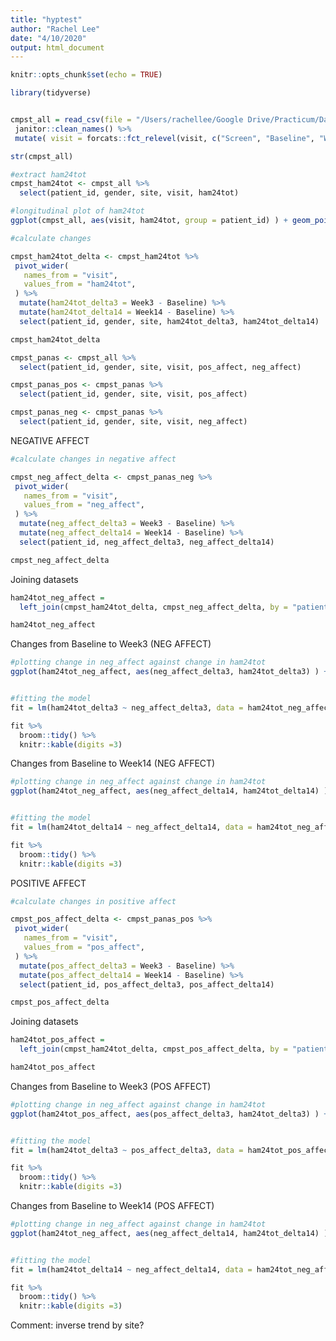 ```yaml
---
title: "hyptest"
author: "Rachel Lee"
date: "4/10/2020"
output: html_document
---
```


```r
knitr::opts_chunk$set(echo = TRUE)
```

```r
library(tidyverse)


cmpst_all = read_csv(file = "/Users/rachellee/Google Drive/Practicum/Data/cmpst_all.csv") %>%
 janitor::clean_names() %>%
 mutate( visit = forcats::fct_relevel(visit, c("Screen", "Baseline", "Week3", "Week6", "Week9", "Week14", "Week24")))

str(cmpst_all)

```


```r
#extract ham24tot 
cmpst_ham24tot <- cmpst_all %>%
  select(patient_id, gender, site, visit, ham24tot)

#longitudinal plot of ham24tot
ggplot(cmpst_all, aes(visit, ham24tot, group = patient_id) ) + geom_point() + geom_line()
```


```r
#calculate changes 

cmpst_ham24tot_delta <- cmpst_ham24tot %>%
 pivot_wider(
   names_from = "visit",
   values_from = "ham24tot",
 ) %>%
  mutate(ham24tot_delta3 = Week3 - Baseline) %>%
  mutate(ham24tot_delta14 = Week14 - Baseline) %>%
  select(patient_id, gender, site, ham24tot_delta3, ham24tot_delta14)

cmpst_ham24tot_delta

```



```r
cmpst_panas <- cmpst_all %>%
  select(patient_id, gender, site, visit, pos_affect, neg_affect) 

cmpst_panas_pos <- cmpst_panas %>%
  select(patient_id, gender, site, visit, pos_affect)

cmpst_panas_neg <- cmpst_panas %>%
  select(patient_id, gender, site, visit, neg_affect)
```


NEGATIVE AFFECT

```r
#calculate changes in negative affect

cmpst_neg_affect_delta <- cmpst_panas_neg %>%
 pivot_wider(
   names_from = "visit",
   values_from = "neg_affect",
 ) %>%
  mutate(neg_affect_delta3 = Week3 - Baseline) %>%
  mutate(neg_affect_delta14 = Week14 - Baseline) %>%
  select(patient_id, neg_affect_delta3, neg_affect_delta14)

cmpst_neg_affect_delta

```


Joining datasets

```r

ham24tot_neg_affect =
  left_join(cmpst_ham24tot_delta, cmpst_neg_affect_delta, by = "patient_id")

ham24tot_neg_affect

```

Changes from Baseline to Week3 (NEG AFFECT)

```r


#plotting change in neg_affect against change in ham24tot
ggplot(ham24tot_neg_affect, aes(neg_affect_delta3, ham24tot_delta3) ) + geom_point() + geom_smooth() + facet_grid(~site)


#fitting the model
fit = lm(ham24tot_delta3 ~ neg_affect_delta3, data = ham24tot_neg_affect)

fit %>%
  broom::tidy() %>%
  knitr::kable(digits =3)


```


Changes from Baseline to Week14 (NEG AFFECT)

```r


#plotting change in neg_affect against change in ham24tot
ggplot(ham24tot_neg_affect, aes(neg_affect_delta14, ham24tot_delta14) ) + geom_point() + geom_smooth() + facet_grid(~site)


#fitting the model
fit = lm(ham24tot_delta14 ~ neg_affect_delta14, data = ham24tot_neg_affect)

fit %>%
  broom::tidy() %>%
  knitr::kable(digits =3)


```













POSITIVE AFFECT

```r
#calculate changes in positive affect

cmpst_pos_affect_delta <- cmpst_panas_pos %>%
 pivot_wider(
   names_from = "visit",
   values_from = "pos_affect",
 ) %>%
  mutate(pos_affect_delta3 = Week3 - Baseline) %>%
  mutate(pos_affect_delta14 = Week14 - Baseline) %>%
  select(patient_id, pos_affect_delta3, pos_affect_delta14)

cmpst_pos_affect_delta

```


Joining datasets

```r

ham24tot_pos_affect =
  left_join(cmpst_ham24tot_delta, cmpst_pos_affect_delta, by = "patient_id")

ham24tot_pos_affect

```

Changes from Baseline to Week3 (POS AFFECT)

```r


#plotting change in neg_affect against change in ham24tot
ggplot(ham24tot_pos_affect, aes(pos_affect_delta3, ham24tot_delta3) ) + geom_point() + geom_smooth() + facet_grid(~site)


#fitting the model
fit = lm(ham24tot_delta3 ~ pos_affect_delta3, data = ham24tot_pos_affect)

fit %>%
  broom::tidy() %>%
  knitr::kable(digits =3)


```


Changes from Baseline to Week14 (POS AFFECT)

```r


#plotting change in neg_affect against change in ham24tot
ggplot(ham24tot_neg_affect, aes(neg_affect_delta14, ham24tot_delta14) ) + geom_point() + geom_smooth() + facet_grid(~site)


#fitting the model
fit = lm(ham24tot_delta14 ~ neg_affect_delta14, data = ham24tot_neg_affect)

fit %>%
  broom::tidy() %>%
  knitr::kable(digits =3)


```

Comment: inverse trend by site? 


